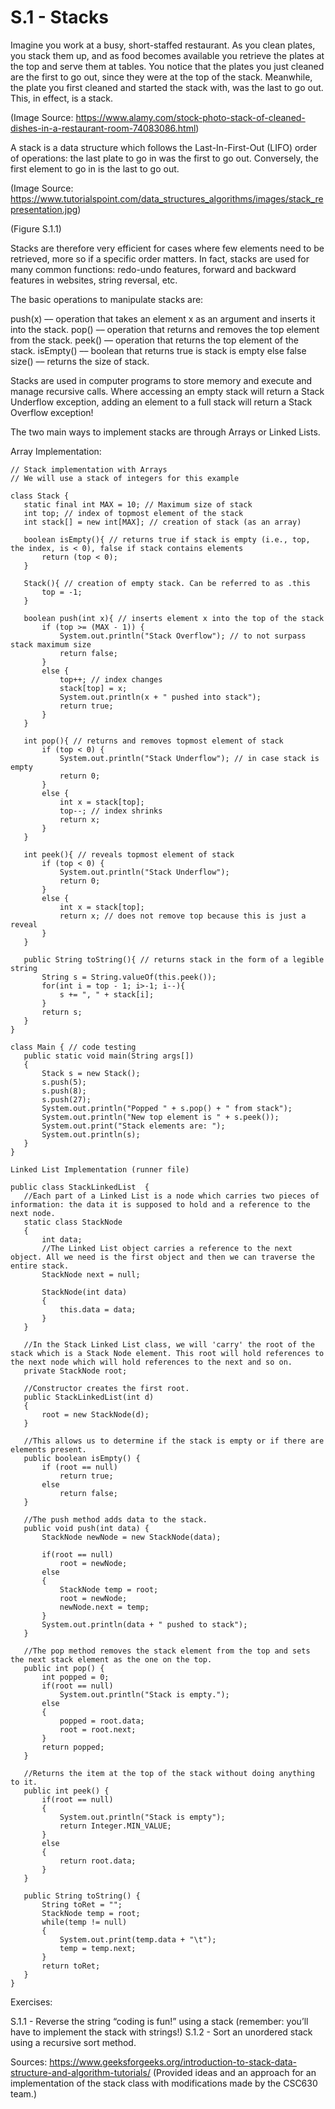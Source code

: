 # S.1 - Stacks

Imagine you work at a busy, short-staffed restaurant. As you clean plates, you stack them up, and as food becomes available you retrieve the plates at the top and serve them at tables. You notice that the plates you just cleaned are the first to go out, since they were at the top of the stack. Meanwhile, the plate you first cleaned and started the stack with, was the last to go out. This, in effect, is a stack. 



(Image Source: https://www.alamy.com/stock-photo-stack-of-cleaned-dishes-in-a-restaurant-room-74083086.html)




A stack is a data structure which follows the Last-In-First-Out (LIFO) order of operations: the last plate to go in was the first to go out. Conversely, the first element to go in is the last to go out.



(Image Source: https://www.tutorialspoint.com/data_structures_algorithms/images/stack_representation.jpg)


(Figure S.1.1)

Stacks are therefore very efficient for cases where few elements need to be retrieved, more so if a specific order matters. In fact, stacks are used for many common functions: redo-undo features, forward and backward features in websites, string reversal, etc.

The basic operations to manipulate stacks are:

push(x) –– operation that takes an element x as an argument and inserts it into the stack.
pop() –– operation that returns and removes the top element from the stack.
peek() –– operation that returns the top element of the stack.
isEmpty() –– boolean that returns true is stack is empty else false
size() –– returns the size of stack.

Stacks are used in computer programs to store memory and execute and manage recursive calls. Where accessing an empty stack will return a Stack Underflow exception, adding an element to a full stack will return a Stack Overflow exception!

The two main ways to implement stacks are through Arrays or Linked Lists.

Array Implementation:

```
// Stack implementation with Arrays
// We will use a stack of integers for this example

class Stack {
   static final int MAX = 10; // Maximum size of stack
   int top; // index of topmost element of the stack
   int stack[] = new int[MAX]; // creation of stack (as an array)

   boolean isEmpty(){ // returns true if stack is empty (i.e., top, the index, is < 0), false if stack contains elements
       return (top < 0);
   }

   Stack(){ // creation of empty stack. Can be referred to as .this
       top = -1;
   }

   boolean push(int x){ // inserts element x into the top of the stack
       if (top >= (MAX - 1)) {
           System.out.println("Stack Overflow"); // to not surpass stack maximum size
           return false;
       }
       else {
           top++; // index changes
           stack[top] = x;
           System.out.println(x + " pushed into stack");
           return true;
       }
   }

   int pop(){ // returns and removes topmost element of stack
       if (top < 0) {
           System.out.println("Stack Underflow"); // in case stack is empty
           return 0;
       }
       else {
           int x = stack[top];
           top--; // index shrinks
           return x;
       }
   }

   int peek(){ // reveals topmost element of stack
       if (top < 0) {
           System.out.println("Stack Underflow");
           return 0;
       }
       else {
           int x = stack[top];
           return x; // does not remove top because this is just a reveal
       }
   }

   public String toString(){ // returns stack in the form of a legible string
       String s = String.valueOf(this.peek());
       for(int i = top - 1; i>-1; i--){
           s += ", " + stack[i];
       }
       return s;
   }
}

class Main { // code testing
   public static void main(String args[])
   {
       Stack s = new Stack();
       s.push(5);
       s.push(8);
       s.push(27);
       System.out.println("Popped " + s.pop() + " from stack");
       System.out.println("New top element is " + s.peek());
       System.out.print("Stack elements are: ");
       System.out.println(s);
   }
}
```
 

``` 
Linked List Implementation (runner file)

public class StackLinkedList  {
   //Each part of a Linked List is a node which carries two pieces of information: the data it is supposed to hold and a reference to the next node.
   static class StackNode
   {
       int data;
       //The Linked List object carries a reference to the next object. All we need is the first object and then we can traverse the entire stack.
       StackNode next = null;

       StackNode(int data)
       {
           this.data = data;
       }
   }

   //In the Stack Linked List class, we will 'carry' the root of the stack which is a Stack Node element. This root will hold references to the next node which will hold references to the next and so on.
   private StackNode root;

   //Constructor creates the first root.
   public StackLinkedList(int d)
   {
       root = new StackNode(d);
   }

   //This allows us to determine if the stack is empty or if there are elements present.
   public boolean isEmpty() {
       if (root == null)
           return true;
       else
           return false;
   }

   //The push method adds data to the stack.
   public void push(int data) {
       StackNode newNode = new StackNode(data);

       if(root == null)
           root = newNode;
       else
       {
           StackNode temp = root;
           root = newNode;
           newNode.next = temp;
       }
       System.out.println(data + " pushed to stack");
   }

   //The pop method removes the stack element from the top and sets the next stack element as the one on the top.
   public int pop() {
       int popped = 0;
       if(root == null)
           System.out.println("Stack is empty.");
       else
       {
           popped = root.data;
           root = root.next;
       }
       return popped;
   }

   //Returns the item at the top of the stack without doing anything to it.
   public int peek() {
       if(root == null)
       {
           System.out.println("Stack is empty");
           return Integer.MIN_VALUE;
       }
       else
       {
           return root.data;
       }
   }

   public String toString() {
       String toRet = "";
       StackNode temp = root;
       while(temp != null)
       {
           System.out.print(temp.data + "\t");
           temp = temp.next;
       }
       return toRet;
   }
}
```



Exercises:

S.1.1 - Reverse the string “coding is fun!” using a stack (remember: you’ll have to implement the stack with strings!)
S.1.2 - Sort an unordered stack using a recursive sort method.


Sources:
https://www.geeksforgeeks.org/introduction-to-stack-data-structure-and-algorithm-tutorials/ 
(Provided ideas and an approach for an implementation of the stack class with modifications made by the CSC630 team.)

